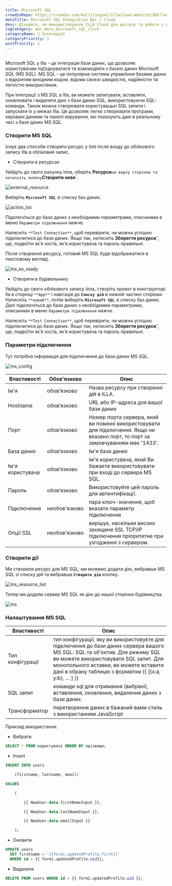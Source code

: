 ```yaml
---
title: Microsoft SQL
crowdinRepo: https://crowdin.com/multilingual/illacloud-website/365?languages=uk&filter=basic&value=0
metaTitle: Microsoft SQL Integration Doc | Cloud
desc: Дізнайся, як використовувати ILLA Cloud для доступу та роботи з даними Microsoft SQL. Створюйте програми, візуалізувати дані та автоматизувати робочі процеси за допомогою ILLA Cloud.
tagCategory: doc_menu_microsoft_sql_click
categoryName: 🔨 Інтеграція
categoryPriority: 3
postPriority: 1
---
```


## <h2 hidden>Що таке Microsoft SQL?</h2>

Microsoft SQL у Illa - це інтеграція бази даних, що дозволяє користувачам під’єднуватися та взаємодіяти з базою даних Microsoft SQL (MS SQL). MS SQL - це популярна система управління базами даних з відкритим вихідним кодом, відома своєю швидкістю, надійністю та легкістю використання.

При інтеграції з MS SQL в Illa, ви можете запитувати, вставляти, оновлювати і видаляти дані з бази даних SQL, використовуючи SQL-команди. Також можна створювати користувацькі SQL запити і запускати їх у межах Illa. Це дозволяє легко створювати програми, керовані даними та панелі керування, які показують дані в реальному часі з бази даних MS SQL.

### Створити MS SQL

Існує два способи створити ресурс у Іллі після входу до облікового запису Illa в обліковий запис.

-   Створити в ресурсах

Увійдіть до свого рахунку Ілла, оберіть **Ресурси**`на верху сторінки та натисніть кнопку`**Створити нове**\`.

![external_resource](https://cdn.illacloud.com/official-website/img/docs/external_resource.png)

Виберіть **`Microsoft SQL`** зі списку баз даних.

![action_list](https://cdn.illacloud.com/official-website/img/docs/action_list.png)

Підключіться до бази даних з необхідними параметрами, описаними в меню `Параметри підключення` нижче.

Натисніть `**Test Connection**`, щоб перевірити, чи можна успішно підключитися до бази даних. Якщо так, натисніть **Зберегти ресурси\`**, ще, подвоїти ім'я хоста, ім'я користувача та пароль правильні.

Після створення ресурсу, готовий MS SQL буде відображатися в текстовому вигляді.

![ms_ex_ready](https://cdn.illacloud.com/official-website/img/docs/ms_ex_ready.png)

-   Створити в будівельнику

Увійдіть до свого облікового запису Ілла, створіть проект в конструкторі Ila в сторінці `**App**` і навігація до **`Списку дій`** в нижній частині сторінки. Натисніть `**новий**`, потім виберіть **`Microsoft SQL`** зі списку баз даних. Далі підключіться до бази даних з необхідними параметрами, описаними в меню `Параметри підключення` нижче.

Натисніть `**Test Connection**`, щоб перевірити, чи можна успішно підключитися до бази даних. Якщо так, натисніть **Зберегти ресурси\`**, ще, подвоїти ім'я хоста, ім'я користувача та пароль правильні.

### Параметри підключення

Тут потрібна інформація для підключення до бази даних MS SQL.

![ms_config](https://cdn.illacloud.com/official-website/img/docs/ms_config.png)

| Властивості               | Обов'язково   | Опис                                                                                                                             |
| ------------------------- | ------------- | -------------------------------------------------------------------------------------------------------------------------------- |
| Ім'я                      | обов’язково   | Назва ресурсу при створенні дій в ILLA.                                                                                          |
| Hostname                  | обов’язково   | URL або IP-адреса для вашої бази даних                                                                                           |
| Порт                      | обов’язково   | Номер порта сервера, який ви повинні використовувати для підключення. Якщо не вказано порт, то порт за замовчуванням має '1433'. |
| База даних                | обов’язково   | Ім'я бази даних                                                                                                                  |
| Ім'я користувача          | обов’язково   | ім'я користувача, який Ви бажаєте використовувати при вході до сервера MS SQL.                                                   |
| Пароль                    | обов’язково   | Використовуйте цей пароль для автентифікації.                                                                                    |
| Підключення               | необов'язково | пара ключ-значення, щоб вказати параметр підключення                                                                             |
| Опції SSL                 | необов'язково | вирішує, наскільки високо захищене SSL TCP/IP підключення пріоритетне при узгодженні з сервером.                                 |

### Створити дії

Ми створили ресурс для MS SQL; ми можемо додати дію, вибравши MS SQL зі списку дій та вибравши **`Створити дію`** кнопку.

![ms_resource_list](https://cdn.illacloud.com/official-website/img/docs/ms_resource_list.png)

Тепер ми додали сервер MS SQL як дію до нашої сторінки будівництва.

![ms](https://cdn.illacloud.com/official-website/img/docs/ms.png)

### Налаштування MS SQL

| Властивості      | Опис                                                                                                                                                                                                                                                                   |
| ---------------- | ---------------------------------------------------------------------------------------------------------------------------------------------------------------------------------------------------------------------------------------------------------------------- |
| Тип конфігурації | тип конфігурації, яку ви використовуєте для підключення до бази даних сервера вашого MS SQL: SQL та об'єктив. Для режиму SQL ви можете використовувати SQL запит. Для монопольного вставки, ви можете вставити дані в обрану таблицю з форматом {{ [{x:a, y:b}, … ] }} |
| SQL запит        | команди sql для отримання (вибрані), вставлення, оновлення, видалення даних з бази даних.                                                                                                                                                                              |
| Трансформатор    | перетворення даних в бажаний вами стиль з використанням JavaScript                                                                                                                                                                                                     |

Приклад використання:

-   Вибрати

```sql
SELECT * FROM користувачі ORDER BY прізвище;
```

-   Insert

```sql
INSERT INTO users

	(firstname, lastname, email)

VALUES

	(

		{{ NewUser.data.firstNameInput }},

		{{ NewUser.data.lastNameInput }},

		{{ NewUser.data.emailInput }}

	);
```

-   Оновити

```sql
UPDATE users
  SET firstname = '{{form1.updatedProfile.first}}'
  WHERE id = {{ form1.updatedProfile.uid}};
```

-   Видалити

```sql
DELETE FROM users WHERE id = {{ form1.updatedProfile.uid }};
```
